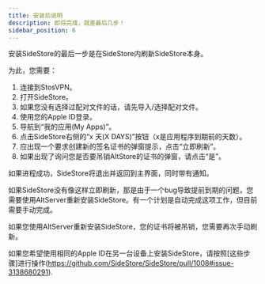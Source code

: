 ```yaml
---
title: 安装后说明
description: 即将完成，就差最后几步！
sidebar_position: 6
---
```

安装SideStore的最后一步是在SideStore内刷新SideStore本身。

为此，您需要：

1. 连接到StosVPN。
2. 打开SideStore。
3. 如果您没有选择过配对文件的话，请先导入/选择配对文件。
4. 使用您的Apple ID登录。 
5. 导航到“我的应用(My Apps)”。 
6. 点击SideStore右侧的“x 天(X DAYS)”按钮（x是应用程序到期前的天数）。 
7. 应出现一个要求创建新的签名证书的弹窗提示，点击“立即刷新”。 
8. 如果出现了询问您是否要吊销AltStore的证书的弹窗，请点击“是”。

如果进程成功，SideStore将退出并返回到主界面，同时带有通知。

如果SideStore没有像这样立即刷新，那是由于一个bug导致提前到期的问题，您需要使用AltServer重新安装SideStore。有一个计划是自动完成这项工作，但目前需要手动完成。

如果您使用AltServer重新安装SideStore，您的证书将被吊销，您需要再次手动刷新。 

如果您希望使用相同的Apple ID在另一台设备上安装SideStore，请按照[这些步骤]进行操作(https://github.com/SideStore/SideStore/pull/1008#issue-3138680291).